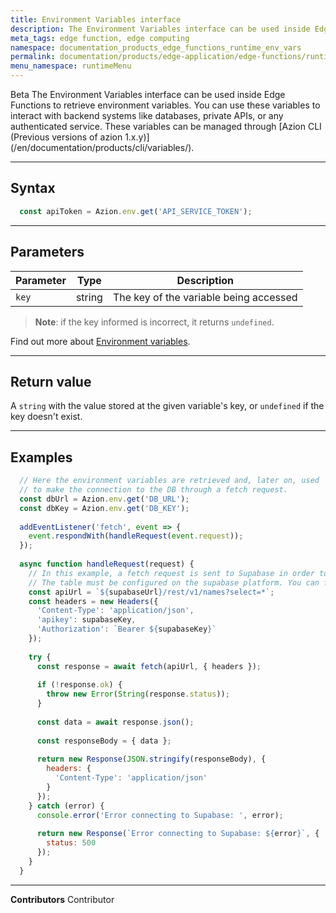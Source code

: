 ```yaml
---
title: Environment Variables interface 
description: The Environment Variables interface can be used inside Edge Functions to retrieve environment variables. You can use these variables to interact with backend systems like databases, private APIs, or any authenticated service.
meta_tags: edge function, edge computing
namespace: documentation_products_edge_functions_runtime_env_vars
permalink: documentation/products/edge-application/edge-functions/runtime/api-reference/environment-variables/
menu_namespace: runtimeMenu
---
```


<Tag severity="primary" client:only="vue">
  Beta
</Tag>
The Environment Variables interface can be used inside Edge Functions to retrieve environment variables. You can use these variables to interact with backend systems like databases, private APIs, or any authenticated service. These variables can be managed through [Azion CLI (Previous versions of azion 1.x.y)](/en/documentation/products/cli/variables/).


---

## Syntax

```javascript
  const apiToken = Azion.env.get('API_SERVICE_TOKEN');
```

---

## Parameters

| Parameter | Type | Description |
| - | - | - |
| `key` | string | The key of the variable being accessed |

> **Note**: if the key informed is incorrect, it returns `undefined`.

Find out more about [Environment variables](/en/documentation/products/edge-functions/environment-variables/).

---

## Return value

A `string` with the value stored at the given variable's key, or `undefined` if the key doesn't exist.

---

## Examples

```javascript
  // Here the environment variables are retrieved and, later on, used
  // to make the connection to the DB through a fetch request.
  const dbUrl = Azion.env.get('DB_URL');
  const dbKey = Azion.env.get('DB_KEY');
  
  addEventListener('fetch', event => {
    event.respondWith(handleRequest(event.request));
  });
  
  async function handleRequest(request) {
    // In this example, a fetch request is sent to Supabase in order to retrieve a list of names from a pre-defined table.
    // The table must be configured on the supabase platform. You can find its base URL and key there as well.
    const apiUrl = `${supabaseUrl}/rest/v1/names?select=*`;
    const headers = new Headers({
      'Content-Type': 'application/json',
      'apikey': supabaseKey,
      'Authorization': `Bearer ${supabaseKey}`
    });
  
    try {
      const response = await fetch(apiUrl, { headers });
  
      if (!response.ok) {
        throw new Error(String(response.status));
      }
  
      const data = await response.json();
  
      const responseBody = { data };
  
      return new Response(JSON.stringify(responseBody), {
        headers: {
          'Content-Type': 'application/json'
        }
      });
    } catch (error) {
      console.error('Error connecting to Supabase: ', error);
  
      return new Response(`Error connecting to Supabase: ${error}`, {
        status: 500
      });
    }
  }
```



---


**Contributors** <ContributorList>Contributor</ContributorList>

